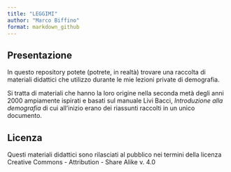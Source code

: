 ```yaml
---
title: "LEGGIMI"
author: "Marco Biffino"
format: markdown_github
---
```




## Presentazione

In questo repository potete (potrete, in realtà) trovare una raccolta di materiali didattici che utilizzo durante le mie lezioni private di demografia.

Si tratta di materiali che hanno la loro origine nella seconda metà degli anni 2000 ampiamente ispirati e basati sul manuale Livi Bacci, *Introduzione alla demografia* di cui all'inizio erano dei riassunti raccolti in un unico documento.





## Licenza

Questi materiali didattici sono rilasciati al pubblico nei termini della licenza Creative Commons - Attribution - Share Alike v. 4.0